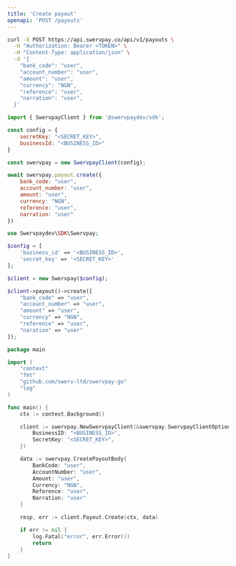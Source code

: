 ```yaml
---
title: 'Create payout'
openapi: 'POST /payouts'
---
```


<RequestExample>

```bash cURL
curl -X POST https://api.swervpay.co/api/v1/payouts \
  -H "Authorization: Bearer <TOKEN>" \
  -H "Content-Type: application/json" \
  -d '{
    "bank_code": "user",
    "account_number": "user",
    "amount": "user",
    "currency": "NGN",
    "reference": "user",
    "narration": "user",
  }'
```

```javascript Node.js
import { SwervpayClient } from '@swervpaydev/sdk';

const config = {
    secretKey: "<SECRET_KEY>",
    businessId: "<BUSINESS_ID>"
}

const swervpay = new SwervpayClient(config);

await swervpay.payout.create({
    bank_code: "user",
    account_number: "user",
    amount: "user",
    currency: "NGN",
    reference: "user",
    narration: "user"
})
```

```php PHP
use Swervpaydev\SDK\Swervpay;

$config = [
	'business_id' => '<BUSINESS_ID>',
	'secret_key' => '<SECRET_KEY>'
];

$client = new Swervpay($config);

$client->payout()->create([
    "bank_code" => "user",
    "account_number" => "user",
    "amount" => "user",
    "currency" => "NGN",
    "reference" => "user",
    "naration" => "user"
]);
```


```go Go
package main

import (
	"context"
	"fmt"
	"github.com/swerv-ltd/swervpay-go"
	"log"
)

func main() {
	ctx := context.Background()

	client := swervpay.NewSwervpayClient(&swervpay.SwervpayClientOption{
        BusinessID: "<BUSINESS_ID>",
        SecretKey: "<SECRET_KEY>",
    })

    data := swervpay.CreatePayoutBody{
        BankCode: "user",
        AccountNumber: "user",
        Amount: "user",
        Currency: "NGN",
        Reference: "user",
        Narration: "user"
    }

	resp, err := client.Payout.Create(ctx, data)

	if err != nil {
		log.Fatal("error", err.Error())
		return
	}
}
```

</RequestExample>


